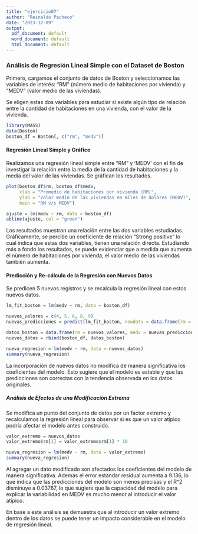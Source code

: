 ```yaml
---
title: "ejercicio07"
author: "Reinaldo Pacheco"
date: "2023-12-09"
output:
  pdf_document: default
  word_document: default
  html_document: default
---
```


### Análisis de Regresión Lineal Simple con el Dataset de Boston

Primero, cargamos el conjunto de datos de Boston y seleccionamos las variables de interés: "RM" (número medio de habitaciones por vivienda) y "MEDV" (valor medio de las viviendas).

Se eligen estas dos variables para estudiar si existe algún tipo de relación entre la cantidad de habitaciones en una vivienda, con el valor de la vivienda.

```r
library(MASS)
data(Boston)
boston_df = Boston[, c("rm", "medv")]
```

#### Regresión Lineal Simple y Gráfico
Realizamos una regresión lineal simple entre "RM" y 'MEDV' con el fin de investigar la relación entre la media de la cantidad de habitaciones y la media del valor de las viviendas.
Se gráfican los resultados.

```r
plot(boston_df$rm, boston_df$medv, 
     xlab = "Promedio de habitaciones por vivienda (RM)", 
     ylab = "Valor medio de las viviendas en miles de dolares (MEDV)",
     main = "RM v/s MEDV")

ajuste = lm(medv ~ rm, data = boston_df)
abline(ajuste, col = "green")
```

Los resultados muestran una relación entre las dos variables estudiadas.
Gráficamente, se percibe un coeficiente de relación "Strong positive" lo cual indica que estas dos variables, tienen una relación directa. Estudiando más a fondo los resultados, se puede evidenciar que a medida que aumenta el número de habitaciones por vivienda, el valor medio de las viviendas también aumenta.

#### Predicción y Re-cálculo de la Regresión con Nuevos Datos

Se predicen 5 nuevos registros y se recalcula la regresión lineal con estos nuevos datos.

```r
lm_fit_boston = lm(medv ~ rm, data = boston_df)

nuevos_valores = c(4, 5, 6, 8, 9)
nuevas_predicciones = predict(lm_fit_boston, newdata = data.frame(rm = nuevos_valores))

datos_boston = data.frame(rm = nuevos_valores, medv = nuevas_predicciones)
nuevos_datos = rbind(boston_df, datos_boston)

nueva_regresion = lm(medv ~ rm, data = nuevos_datos)
summary(nueva_regresion)
```

La incorporación de nuevos datos no modifica de manera significativa los coeficientes del modelo. Esto sugiere que el modelo es estable y que las predicciones son correctas con la tendencia observada en los datos originales.

##### Análisis de Efectos de una Modificación Extrema
Se modifica un punto del conjunto de datos por un factor extremo y recalculamos la regresión
lineal para observar si es que un valor atípico podría afectar el modelo antes construido.

```r
valor_extremo = nuevos_datos
valor_extremo$rm[1] = valor_extremo$rm[1] * 10

nueva_regresion = lm(medv ~ rm, data = valor_extremo)
summary(nueva_regresion)
```

Al agregar un dato modificado son afectados los coeficientes del modelo de manera significativa. Además el error estandar residual aumenta a 9.136, lo que indica que las predicciones del modelo son menos precisas y el R^2 disminuye a 0.03767, lo que sugiere que la capacidad del modelo para explicar la variabilidad en MEDV es mucho menor al introducir el valor atípico.

En base a este análisis se demuestra que al introducir un valor extremo dentro de los datos se puede tener un impacto considerable en el modelo de regresión lineal.
